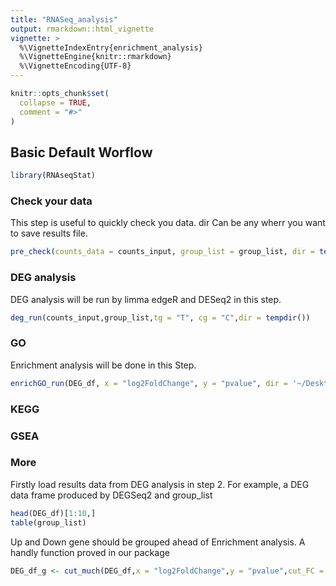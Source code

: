 ```yaml
---
title: "RNASeq_analysis"
output: rmarkdown::html_vignette
vignette: >
  %\VignetteIndexEntry{enrichment_analysis}
  %\VignetteEngine{knitr::rmarkdown}
  %\VignetteEncoding{UTF-8}
---
```


```r
knitr::opts_chunk$set(
  collapse = TRUE,
  comment = "#>"
)
```

## Basic Default Worflow

```r
library(RNAseqStat)
```

### Check your data

This step is useful to quickly check you data. dir Can be any wherr you want to save results file.

```r
pre_check(counts_data = counts_input, group_list = group_list, dir = tempdir())
```

### DEG analysis

DEG analysis will be run by limma edgeR and DESeq2 in this step.

```r
deg_run(counts_input,group_list,tg = "T", cg = "C",dir = tempdir())
```

### GO

Enrichment analysis will be done in this Step.

```r
enrichGO_run(DEG_df, x = "log2FoldChange", y = "pvalue", dir = '~/Desktop/biotreeProject/RNAseqStat/dev/示例输出文件')
```


### KEGG

### GSEA

### More

Firstly load results data from DEG analysis in step 2. For example, a DEG data frame produced by DEGSeq2 and group_list

```r
head(DEG_df)[1:10,]
table(group_list)
```

Up and Down gene should be grouped ahead of Enrichment analysis. A handly function proved in our package

```r
DEG_df_g <- cut_much(DEG_df,x = "log2FoldChange",y = "pvalue",cut_FC = 2,cut_P = 0.01)
```
